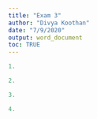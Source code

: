 ```yaml
---
title: "Exam 3"
author: "Divya Koothan"
date: "7/9/2020"
output: word_document
toc: TRUE
---
```


```r
1. 
```



```r
2.
```


```r
3. 
```


```r
4.
```



